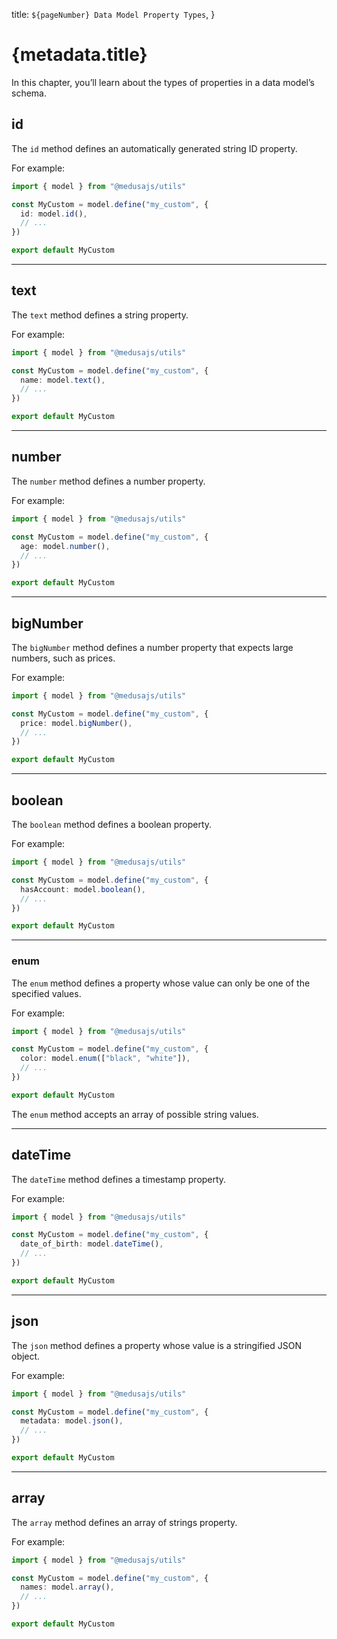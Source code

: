   title: `${pageNumber} Data Model Property Types`,
}

# {metadata.title}

In this chapter, you’ll learn about the types of properties in a data model’s schema.

## id

The `id` method defines an automatically generated string ID property.

For example:


```ts highlights={idHighlights}
import { model } from "@medusajs/utils"

const MyCustom = model.define("my_custom", {
  id: model.id(),
  // ...
})

export default MyCustom
```

---

## text

The `text` method defines a string property.

For example:


```ts highlights={textHighlights}
import { model } from "@medusajs/utils"

const MyCustom = model.define("my_custom", {
  name: model.text(),
  // ...
})

export default MyCustom
```

---

## number

The `number` method defines a number property.

For example:


```ts highlights={numberHighlights}
import { model } from "@medusajs/utils"

const MyCustom = model.define("my_custom", {
  age: model.number(),
  // ...
})

export default MyCustom
```

---

## bigNumber

The `bigNumber` method defines a number property that expects large numbers, such as prices.

For example:


```ts highlights={bigNumberHighlights}
import { model } from "@medusajs/utils"

const MyCustom = model.define("my_custom", {
  price: model.bigNumber(),
  // ...
})

export default MyCustom
```

---

## boolean

The `boolean` method defines a boolean property.

For example:


```ts highlights={booleanHighlights}
import { model } from "@medusajs/utils"

const MyCustom = model.define("my_custom", {
  hasAccount: model.boolean(),
  // ...
})

export default MyCustom
```

---

### enum

The `enum` method defines a property whose value can only be one of the specified values.

For example:


```ts highlights={enumHighlights}
import { model } from "@medusajs/utils"

const MyCustom = model.define("my_custom", {
  color: model.enum(["black", "white"]),
  // ...
})

export default MyCustom
```

The `enum` method accepts an array of possible string values.

---

## dateTime

The `dateTime` method defines a timestamp property.

For example:


```ts highlights={dateTimeHighlights}
import { model } from "@medusajs/utils"

const MyCustom = model.define("my_custom", {
  date_of_birth: model.dateTime(),
  // ...
})

export default MyCustom
```

---

## json

The `json` method defines a property whose value is a stringified JSON object.

For example:


```ts highlights={jsonHighlights}
import { model } from "@medusajs/utils"

const MyCustom = model.define("my_custom", {
  metadata: model.json(),
  // ...
})

export default MyCustom
```

---

## array

The `array` method defines an array of strings property.

For example:


```ts highlights={arrHightlights}
import { model } from "@medusajs/utils"

const MyCustom = model.define("my_custom", {
  names: model.array(),
  // ...
})

export default MyCustom
```
